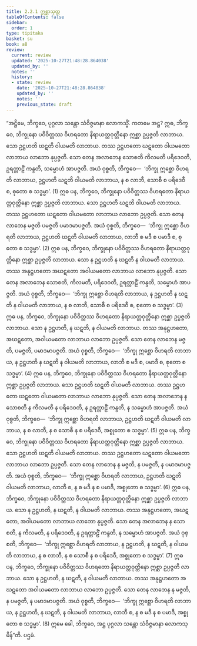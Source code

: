 ```yaml
---
title: 2.2.1 ဣစ္ဆာသုတ္တ
tableOfContents: false
sidebar:
  order: 1
type: tipitaka
basket: su
book: a8
review:
  current: review
  updated: '2025-10-27T21:48:28.864038'
  updated_by: ''
  notes: ''
  history:
  - state: review
    date: '2025-10-27T21:48:28.864038'
    updated_by: ''
    notes: ''
    previous_state: draft
---
```



<ReviewStatus review={frontmatter.review} showDetails={true} />

<HypothesisAnnotation frontmatter={frontmatter} />

<DynamicBreadcrumb />

<Division number="61" book="a8" e="ch" v="17" p="116">

<Paragraph number="621" book="a8">
“အဋ္ဌိမေ, ဘိက္ခဝေ, ပုဂ္ဂလာ သန္တော သံဝိဇ္ဇမာနာ လောကသ္မိံ. ကတမေ အဋ္ဌ? ဣဓ, ဘိက္ခဝေ, ဘိက္ခုနော ပဝိဝိတ္တဿ ဝိဟရတော နိရာယတ္တဝုတ္တိနော ဣစ္ဆာ ဥပ္ပဇ္ဇတိ လာဘာယ. သော ဥဋ္ဌဟတိ ဃဋတိ ဝါယမတိ လာဘာယ. တဿ ဥဋ္ဌဟတော ဃဋတော ဝါယမတော လာဘာယ လာဘော နုပ္ပဇ္ဇတိ. သော တေန အလာဘေန သောစတိ ကိလမတိ ပရိဒေဝတိ, ဥရတ္တာဠိံ ကန္ဒတိ, သမ္မောဟံ အာပဇ္ဇတိ. အယံ ဝုစ္စတိ, ဘိက္ခဝေ—  ‘ဘိက္ခု ဣစ္ဆော ဝိဟရတိ လာဘာယ, ဥဋ္ဌဟတိ ဃဋတိ ဝါယမတိ လာဘာယ, န စ လာဘီ, သောစီ စ ပရိဒေဝီ စ, စုတော စ သဒ္ဓမ္မာ’. (1)
</Paragraph>

<Paragraph number="622" book="a8">
ဣဓ ပန, ဘိက္ခဝေ, ဘိက္ခုနော ပဝိဝိတ္တဿ ဝိဟရတော နိရာယတ္တဝုတ္တိနော ဣစ္ဆာ ဥပ္ပဇ္ဇတိ လာဘာယ. သော ဥဋ္ဌဟတိ ဃဋတိ ဝါယမတိ လာဘာယ. တဿ ဥဋ္ဌဟတော ဃဋတော ဝါယမတော လာဘာယ လာဘော ဥပ္ပဇ္ဇတိ. သော တေန လာဘေန မဇ္ဇတိ ပမဇ္ဇတိ ပမာဒမာပဇ္ဇတိ. အယံ ဝုစ္စတိ, ဘိက္ခဝေ—  ‘ဘိက္ခု ဣစ္ဆော ဝိဟရတိ လာဘာယ, ဥဋ္ဌဟတိ ဃဋတိ ဝါယမတိ လာဘာယ, လာဘီ စ မဒီ စ ပမာဒီ စ, စုတော စ သဒ္ဓမ္မာ’. (2)
</Paragraph>

<Paragraph number="623" book="a8">
ဣဓ ပန, ဘိက္ခဝေ, ဘိက္ခုနော ပဝိဝိတ္တဿ ဝိဟရတော နိရာယတ္တဝုတ္တိနော ဣစ္ဆာ ဥပ္ပဇ္ဇတိ လာဘာယ. သော န ဥဋ္ဌဟတိ န ဃဋတိ န ဝါယမတိ လာဘာယ. တဿ အနုဋ္ဌဟတော အဃဋတော အဝါယမတော လာဘာယ လာဘော နုပ္ပဇ္ဇတိ. သော တေန အလာဘေန သောစတိ, ကိလမတိ, ပရိဒေဝတိ, ဥရတ္တာဠိံ ကန္ဒတိ, သမ္မောဟံ အာပဇ္ဇတိ. အယံ ဝုစ္စတိ, ဘိက္ခဝေ—  ‘ဘိက္ခု ဣစ္ဆော ဝိဟရတိ လာဘာယ, န ဥဋ္ဌဟတိ န ဃဋတိ န ဝါယမတိ လာဘာယ, န စ လာဘီ, သောစီ စ ပရိဒေဝီ စ, စုတော စ သဒ္ဓမ္မာ’. (3)
</Paragraph>

<Paragraph number="624" book="a8">
ဣဓ ပန, ဘိက္ခဝေ, ဘိက္ခုနော ပဝိဝိတ္တဿ ဝိဟရတော နိရာယတ္တဝုတ္တိနော ဣစ္ဆာ ဥပ္ပဇ္ဇတိ လာဘာယ. သော န ဥဋ္ဌဟတိ, န ဃဋတိ, န ဝါယမတိ လာဘာယ. တဿ အနုဋ္ဌဟတော, အဃဋတော, အဝါယမတော လာဘာယ လာဘော ဥပ္ပဇ္ဇတိ. သော တေန လာဘေန မဇ္ဇတိ, ပမဇ္ဇတိ, ပမာဒမာပဇ္ဇတိ. အယံ ဝုစ္စတိ, ဘိက္ခဝေ—  ‘ဘိက္ခု ဣစ္ဆော ဝိဟရတိ လာဘာယ, န ဥဋ္ဌဟတိ န ဃဋတိ န ဝါယမတိ လာဘာယ, လာဘီ စ မဒီ စ, ပမာဒီ စ, စုတော စ သဒ္ဓမ္မာ’. (4)
</Paragraph>

<Paragraph number="625" book="a8">
ဣဓ ပန, ဘိက္ခဝေ, ဘိက္ခုနော ပဝိဝိတ္တဿ ဝိဟရတော နိရာယတ္တဝုတ္တိနော ဣစ္ဆာ ဥပ္ပဇ္ဇတိ လာဘာယ. သော ဥဋ္ဌဟတိ ဃဋတိ ဝါယမတိ လာဘာယ. တဿ ဥဋ္ဌဟတော ဃဋတော ဝါယမတော လာဘာယ လာဘော နုပ္ပဇ္ဇတိ. သော တေန အလာဘေန န သောစတိ န ကိလမတိ န ပရိဒေဝတိ, န ဥရတ္တာဠိံ ကန္ဒတိ, န သမ္မောဟံ အာပဇ္ဇတိ. အယံ ဝုစ္စတိ, ဘိက္ခဝေ—  ‘ဘိက္ခု ဣစ္ဆော ဝိဟရတိ လာဘာယ, ဥဋ္ဌဟတိ ဃဋတိ ဝါယမတိ လာဘာယ, န စ လာဘီ, န စ သောစီ န စ ပရိဒေဝီ, အစ္စုတော စ သဒ္ဓမ္မာ’. (5)
</Paragraph>

<Paragraph number="626" book="a8">
ဣဓ ပန, ဘိက္ခဝေ, ဘိက္ခုနော ပဝိဝိတ္တဿ ဝိဟရတော နိရာယတ္တဝုတ္တိနော ဣစ္ဆာ ဥပ္ပဇ္ဇတိ လာဘာယ. သော ဥဋ္ဌဟတိ ဃဋတိ ဝါယမတိ လာဘာယ. တဿ ဥဋ္ဌဟတော ဃဋတော ဝါယမတော လာဘာယ လာဘော ဥပ္ပဇ္ဇတိ. သော တေန လာဘေန န မဇ္ဇတိ, န ပမဇ္ဇတိ, န ပမာဒမာပဇ္ဇတိ. အယံ ဝုစ္စတိ, ဘိက္ခဝေ—  ‘ဘိက္ခု ဣစ္ဆော ဝိဟရတိ လာဘာယ, ဥဋ္ဌဟတိ ဃဋတိ ဝါယမတိ လာဘာယ, လာဘီ စ, န စ မဒီ န စ ပမာဒီ, အစ္စုတော စ သဒ္ဓမ္မာ’. (6)
</Paragraph>

<Paragraph number="627" book="a8">
ဣဓ ပန, ဘိက္ခဝေ, ဘိက္ခုနော ပဝိဝိတ္တဿ ဝိဟရတော နိရာယတ္တဝုတ္တိနော ဣစ္ဆာ ဥပ္ပဇ္ဇတိ လာဘာယ. သော န ဥဋ္ဌဟတိ, န ဃဋတိ, န ဝါယမတိ လာဘာယ. တဿ အနုဋ္ဌဟတော, အဃဋတော, အဝါယမတော လာဘာယ လာဘော နုပ္ပဇ္ဇတိ. သော တေန အလာဘေန န သောစတိ, န ကိလမတိ, န ပရိဒေဝတိ, န ဥရတ္တာဠိံ ကန္ဒတိ, န သမ္မောဟံ အာပဇ္ဇတိ. အယံ ဝုစ္စတိ, ဘိက္ခဝေ—  ‘ဘိက္ခု ဣစ္ဆော ဝိဟရတိ လာဘာယ, န ဥဋ္ဌဟတိ, န ဃဋတိ, န ဝါယမတိ လာဘာယ, န စ လာဘီ, န စ သောစီ န စ ပရိဒေဝီ, အစ္စုတော စ သဒ္ဓမ္မာ’. (7)
</Paragraph>

<Paragraph number="628" book="a8">
ဣဓ ပန, ဘိက္ခဝေ, ဘိက္ခုနော ပဝိဝိတ္တဿ ဝိဟရတော နိရာယတ္တဝုတ္တိနော ဣစ္ဆာ ဥပ္ပဇ္ဇတိ လာဘာယ. သော န ဥဋ္ဌဟတိ, န ဃဋတိ, န ဝါယမတိ လာဘာယ. တဿ အနုဋ္ဌဟတော အဃဋတော အဝါယမတော လာဘာယ လာဘော ဥပ္ပဇ္ဇတိ. သော တေန လာဘေန န မဇ္ဇတိ, န ပမဇ္ဇတိ, န ပမာဒမာပဇ္ဇတိ. အယံ ဝုစ္စတိ, ဘိက္ခဝေ—  ‘ဘိက္ခု ဣစ္ဆော ဝိဟရတိ လာဘာယ, န ဥဋ္ဌဟတိ, န ဃဋတိ, န ဝါယမတိ လာဘာယ, လာဘီ စ, န စ မဒီ န စ ပမာဒီ, အစ္စုတော စ သဒ္ဓမ္မာ’. (8)
</Paragraph>

<Paragraph number="629" book="a8">
ဣမေ ခေါ, ဘိက္ခဝေ, အဋ္ဌ ပုဂ္ဂလာ သန္တော သံဝိဇ္ဇမာနာ လောကသ္မိန်”တိ.

</Paragraph>
</Division>

<Paragraph number="630" type="center" book="a8">
ပဌမံ.
</Paragraph>